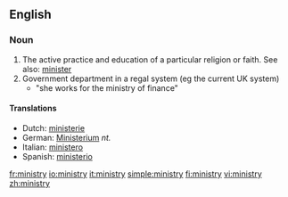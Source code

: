 ==English==

===Noun===
{{en-noun|ministr|ies}}

# The active practice and education of a particular religion or faith.  See also: [[minister]]
# Government department in a regal system (eg the current UK system)
#*"she works for the ministry of finance"

====Translations====
*Dutch: [[ministerie]] {{n}}
*German: [[Ministerium]] ''nt.''
*Italian: [[ministero]] {{m}}
*Spanish: [[ministerio]] {{m}}

[[fr:ministry]]
[[io:ministry]]
[[it:ministry]]
[[simple:ministry]]
[[fi:ministry]]
[[vi:ministry]]
[[zh:ministry]]